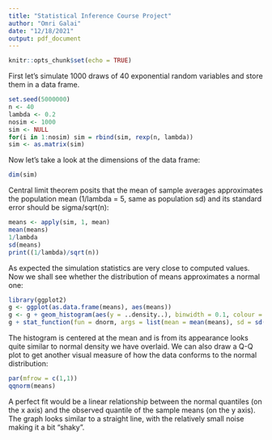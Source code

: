 ```yaml
---
title: "Statistical Inference Course Project"
author: "Omri Galai"
date: "12/18/2021"
output: pdf_document
---
```


```r
knitr::opts_chunk$set(echo = TRUE)
```
First let's simulate 1000 draws of 40 exponential random variables and store them in a data frame.
```r
set.seed(5000000)
n <- 40
lambda <- 0.2
nosim <- 1000
sim <- NULL
for(i in 1:nosim) sim = rbind(sim, rexp(n, lambda))
sim <- as.matrix(sim)
```
Now let's take a look at the dimensions of the data frame:
```r
dim(sim)
```
Central limit theorem posits that the mean of sample averages approximates the population mean (1/lambda = 5, same as population sd) and its standard error should be sigma/sqrt(n):
```r
means <- apply(sim, 1, mean)
mean(means)
1/lambda
sd(means)
print((1/lambda)/sqrt(n))
```
As expected the simulation statistics are very close to computed values.
Now we shall see whether the distribution of means approximates a normal one:
```r
library(ggplot2)
g <- ggplot(as.data.frame(means), aes(means))
g <- g + geom_histogram(aes(y = ..density..), binwidth = 0.1, colour = "black")
g + stat_function(fun = dnorm, args = list(mean = mean(means), sd = sd(means)))
```
The histogram is centered at the mean and is from its appearance looks quite similar to normal density we have overlaid. We can also draw a Q-Q plot to get another visual measure of how the data conforms to the normal distribution: 
```r
par(mfrow = c(1,1))
qqnorm(means)
```
A perfect fit would be a linear relationship between the normal quantiles (on the x axis) and the observed quantile of the sample means (on the y axis). The graph looks similar to a straight line, with the relatively small noise making it a bit "shaky".